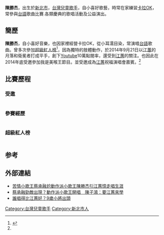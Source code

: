 {{藝人
| 姓名     = 陳勝杰
| 類型     = 男歌手
| 圖片     = 
| 圖片尺寸 = 
| 圖片簡介 = 陳勝杰
| 本名     = 陳勝杰
| 外文名   = 
| 外文     = 
| 英文名   = 
| 綽號     = 
| 其他藝名 = 
| 國籍     = {{ROC}}
| 民族     = 
| 籍貫     = 
| 出生日期 =
| 出生地點 = {{TWN}}[[新北市|新北市]]
| 生肖     = 
| 星座     = 
| 逝世日期 = 
| 逝世地點 = 
| 職業     = [[歌手|歌手]]、[[學生|學生]]
| 語言     = [[台語|台語]]、[[國語|國語]]
| 三圍     = 
| 血型     = 
| 身高     = 
| 體重     = 
| 教育程度 = [[國小|國小]]
| 宗教信仰 = 
| 配偶     = 
| 兒女     = 
| 父母     = 陳穎
| 音樂類型 = 歌曲
| 演奏樂器 = 
| 出道地   = 
| 出道作   = 
| 出道日期 = 
| 代表作   = 
| 活躍年代 = 2013年至今
| 唱片公司 = 
| 經紀公司 = 
| 網站     = [https://www.facebook.com/Angel20120326?fref=ts 官方臉書]
| 相關團體 = 
| 獎項     = 
| IMDb    = 
| 現任成員 = 
| 過往成員 = 
| 音樂專輯 = 
| 電影     = 
| 電視節目 = 
| 舞臺劇   = 
| 書籍     = 
}}
'''陳勝杰'''，出生於[[新北市|新北市]]，[[台灣|台灣]][[兒童|兒童]][[歌手|歌手]]，自小喜好歌藝，時常在家練習[[卡拉OK|卡拉OK]]，常參與[[台語|台語]]歌曲比賽.各類慶典的歌唱活動及公益演出。

==簡歷==
'''陳勝杰'''，自小喜好音樂，也因家裡經營卡拉OK，從小耳濡目染，常演唱[[台語|台語]]歌曲。曾多次參加[[超級紅人榜|超級紅人榜]]<ref>{{cite news |title=江蕙同台阿杜發抖 9歲陳勝杰巨蛋初體驗 |url=https://n.yam.com/Article/20150805194379 |accessdate=2021-12-27 |work=蕃新聞 |language=zh-tw}}</ref>，因為獨特的肢體動作，於2014年9月21日以[[江蕙|江蕙]]的月落和衛冕者打成平手，創下[[Youtube|Youtube]]10萬點閱率，還受到[[江蕙|江蕙]]的關注。也因此在2014年底受邀參加我是美喉王節目。並受邀成為[[江蕙|江蕙]]祝福演唱會嘉賓。<ref name=g />

== 比賽歷程 ==
===受邀===
{| class="wikitable" 
|-align=center
|-
! 年份 !! 項目 !! 演唱歌曲 !! 備註
|-
| <center>2014年 || <center>[[我是美喉王|我是美喉王]] || <center> 演唱花若離枝 || 
|-
| <center>2015年 || <center>[[江蕙|江蕙]]祝福演唱會 || <center>演唱月落 ||<ref name=g>{{cite news |title=二姊提攜「小江蕙」 6歲驚豔全場 - 江蕙演唱會 - 自由電子報 |url=http://iservice.ltn.com.tw/2015/specials/Jody/news.php?rno=1&type=breakingnews&no=1406922 |accessdate=2021-12-27 |work=自由時報電子報}}</ref><ref>{{cite news |title=江蕙封麥演唱會 21特別嘉賓6個之最 {{!}} 娛樂 {{!}} 重點新聞 {{!}} 中央社 CNA |url=https://www.cna.com.tw/news/firstnews/201509130112.aspx |accessdate=2021-12-27 |work=www.cna.com.tw |language=zh-TW}}</ref>
|-
| <center>2015年 || <center>2015洋洋得意慶元宵 || <center>演唱愛拼才會贏.弄獅 ||  
|-
| <center>2015年 || <center>[[萬華區|萬華區]]頂碩里中秋晚會 || <center>月亮代表我的心  || [[時代力量|時代力量]][[林昶佐|林昶佐]]邀請
|-
|}

=== 參賽經歷 ===

{| class="wikitable" width="45%"
|-align=center
|-
! 年份 !! 主辦單位 !! 備註 
|-
| <center>2014年 || <center>[[我是美喉王|我是美喉王]] || <center>26臺播出
|-
| <center>2014年.2015年 || <center>[[超級紅人榜|超級紅人榜]] || <center>[[三立台灣台|三立台灣台]]播出 
|-
| <center>2015年 || <center>歌神盃歌唱比賽 || <center> 台風獎
|-
| <center>2015年 || <center>素人造星計畫復賽 || <center> 晉級
|-
|}

===超級紅人榜===

{| class="wikitable" width="80%"
|-align=center
|-
! 日期 !!  項目 !! 分數 !! 對手分數 !! 演唱歌曲 !! 結果 
|-
| <center>2014年9月7日 || 第二屆小小歌王擂台賽 || 23.2 || 23.2 || [https://www.youtube.com/watch?v=HNSrk8CpNQM 月落] {{Wayback|url=https://www.youtube.com/watch?v=HNSrk8CpNQM |date=20160315091947 }} || 平手
|-
| <center>2014年9月21日 || 第二屆小小歌王擂台賽 || 23.5 || 23.7 || [https://www.youtube.com/watch?v=rq6Uk3gZalI 行棋] || 失敗
|-
| <center>2015年4月19日 || 第一屆親子擂台賽 || 23.7 || 24.0 || [https://www.youtube.com/watch?v=PBzaC_doMnw 流星雨] {{Wayback|url=https://www.youtube.com/watch?v=PBzaC_doMnw |date=20160402024627 }} || 失敗
|-
| <center>2015年8月23日 || 第三屆小小歌王擂台賽 || 24.1 || 24.1 || [https://www.youtube.com/watch?v=2aab7pBfbkU 蘋果花] {{Wayback|url=https://www.youtube.com/watch?v=2aab7pBfbkU |date=20160315175612 }} || 平手
|-
| <center>2015年8月30日 || 第三屆小小歌王擂台賽 || 24.2 || 24.2 || [https://www.youtube.com/watch?v=b_NgB43p_aQ 花若離枝] {{Wayback|url=https://www.youtube.com/watch?v=b_NgB43p_aQ |date=20160316185634 }} || 平手
|-
| <center>2015年9月6日  || 第三屆小小歌王擂台賽 || 24.1 || 24.1 || [https://www.youtube.com/watch?v=g8lf8zn8W1Y 空笑夢] {{Wayback|url=https://www.youtube.com/watch?v=g8lf8zn8W1Y |date=20160401112908 }} || 平手(擂主占主場優勢)
|-
|}

== 参考==
{{reflist}}
==外部連結==
* [http://www.setn.com/E/News.aspx?PageGroupID=8&NewsID=41802&PageType=3/ 苦情小歌王蔡承融尬動作派小歌王陳勝杰引江蕙憶走唱生涯] {{Wayback|url=http://www.setn.com/E/News.aspx?PageGroupID=8&NewsID=41802&PageType=3%2F |date=20160305014324 }}
* [http://www.setn.com/E/News.aspx?NewsID=40291/ 蔡承融勁敵出現？動作派小歌王開唱　陳子鴻：要江蕙來學] {{Wayback|url=http://www.setn.com/E/News.aspx?NewsID=40291%2F |date=20160304195348 }}
* [http://ent.ltn.com.tw/news/breakingnews/1398728 誰唱得比江蕙好？9歲小將出頭] {{Wayback|url=http://ent.ltn.com.tw/news/breakingnews/1398728 |date=20150823015121 }}
[[Category:台灣兒童歌手|Category:台灣兒童歌手]]
[[Category:新北市人|Category:新北市人]]